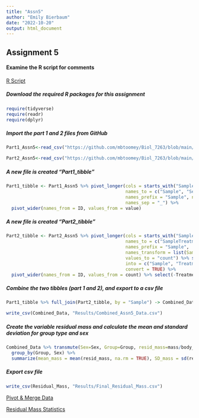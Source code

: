 ---
title: "Assn5"
author: "Emily Bierbaum"
date: "2022-10-20"
output: html_document
---
## **Assignment 5**

#### Examine the R script for comments  
[R Script](Assn_5.R)  

##### Download the required R packages for this assignment
```{r}
require(tidyverse)
require(readr)
require(dplyr)
```

##### Import the part 1 and 2 files from GitHub 
```{r}
Part1_Assn5<-read_csv("https://github.com/mbtoomey/Biol_7263/blob/main/Data/assignment6part1.csv?raw=true",show_col_types = FALSE) 

Part2_Assn5<-read_csv("https://github.com/mbtoomey/Biol_7263/blob/main/Data/assignment6part2.csv?raw=true", show_col_types = FALSE)
```


##### A new file is created "Part1_tibble" 
```{r}
Part1_tibble <- Part1_Assn5 %>% pivot_longer(cols = starts_with("Sample"),
                                             names_to = c("Sample", "Sex", "Group"),
                                             names_prefix = "Sample", names_transform = list(Sample = as.integer),
                                             names_sep = "_") %>%
  pivot_wider(names_from = ID, values_from = value)
```
  
##### A new file is created "Part2_tibble"
```{r}
Part2_tibble <- Part2_Assn5 %>% pivot_longer(cols = starts_with("Sample"), 
                                             names_to = c("SampleTreatment"), 
                                             names_prefix = "Sample",
                                             names_transform = list(Sample = as.integer), 
                                             values_to = "count") %>% separate(SampleTreatment,
                                             into = c("Sample", "Treatment"), 
                                             convert = TRUE) %>% 
  pivot_wider(names_from = ID, values_from = count) %>% select(-Treatment)
```

##### Combine the two tibbles (part 1 and 2), and export to a csv file
```{r}
Part1_tibble %>% full_join(Part2_tibble, by = "Sample") -> Combined_Data

write_csv(Combined_Data, "Results/Combined_Assn5_Data.csv")
```

##### Create the variable residual mass and calculate the mean and standard deviation for group type and sex
```{r}
Combined_Data %>% transmute(Sex=Sex, Group=Group, resid_mass=mass/body_length) %>% 
  group_by(Group, Sex) %>% 
  summarize(mean_mass = mean(resid_mass, na.rm = TRUE), SD_mass = sd(resid_mass, na.rm = TRUE)) -> Residual_Mass
```

##### Export csv file
```{r}
write_csv(Residual_Mass, "Results/Final_Residual_Mass.csv")
```

[Pivot & Merge Data](Results/Combined_Assn5_Data.csv)  

[Residual Mass Statistics](Results/Final_Residual_Mass.csv)